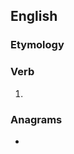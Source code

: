 ==English==

===Etymology===
{{suffix|en|ought|eth}}

===Verb===
{{head|en|verb form}}

# {{lb|en|nonstandard|pseudo-archaic|hypercorrect}} {{en-third-person singular of|ought}}

===Anagrams===
* {{anagrams|en|a=eghhottu|thoughte}}